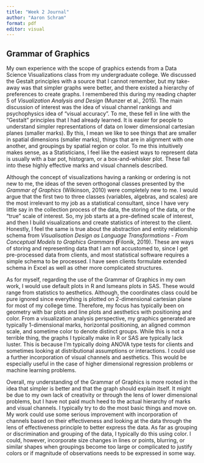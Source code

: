 ```yaml
---
title: "Week 2 Journal"
author: "Aaron Schram"
format: pdf
editor: visual
---
```


## Grammar of Graphics

My own experience with the scope of graphics extends from a Data Science Visualizations class from my undergraduate college. We discussed the Gestalt principles with a source that I cannot remember, but my take-away was that simpler graphs were better, and there existed a hierarchy of preferences to create graphs. I remembered this during my reading chapter 5 of *Visualization Analysis and Design* (Munzer et al., 2015). The main discussion of interest was the idea of visual channel rankings and psychophysics idea of "visual accuracy". To me, these fell in line with the "Gestalt" principles that I had already learned. It is easier for people to understand simpler representations of data on lower dimensional cartesian planes (smaller marks). By this, I mean we like to see things that are smaller in spatial dimensions (smaller marks), things that are in alignment with one another, and groupings by spatial region or color. To me this intuitively makes sense, as a Statisticians, I feel like the easiest ways to represent data is usually with a bar pot, histogram, or a box-and-whisker plot. These fall into these highly effective marks and visual channels described.

Although the concept of visualizations having a ranking or ordering is not new to me, the ideas of the seven orthogonal classes presented by the *Grammar of Graphics* (Wilkinson, 2010) were completely new to me. I would argue that the first two to three classes (variables, algebras, and scales) are the most irrelevant to my job as a statistical consultant, since I have very little say in the collection process of the data, the storing of the data, or the "true" scale of interest. So, my job starts at a pre-defined scale of interest, and then I build visualizations and create statistics of interest to the client. Honestly, I feel the same is true about the abstraction and entity relationship schema from *Visualisation Design as Language Transformations - From Conceptual Models to Graphics Grammars* **(**Filonik, 2019). These are ways of storing and representing data that I am not accustomed to, since I get pre-processed data from clients, and most statistical software requires a simple schema to be processed. I have seen clients formulate extended schema in Excel as well as other more complicated structures.

As for myself, regarding the use of the Grammar of Graphics in my own work, I would use default plots in R and lsmeans plots in SAS. These would range from statistics to aesthetics. Although, the coordinates class could be pure ignored since everything is plotted on 2-dimensional cartesian plane for most of my college time. Therefore, my focus has typically been on geometry with bar plots and line plots and aesthetics with positioning and color. From a visualization analysis perspective, my graphics generated are typically 1-dimensional marks, horizontal positioning, an aligned common scale, and sometime color to denote distinct groups. While this is not a terrible thing, the graphs I typically make in R or SAS are typically lack luster. This is because I'm typically doing ANOVA type tests for clients and sometimes looking at distributional assumptions or interactions. I could use a further incorporation of visual channels and aesthetics. This would be especially useful in the case of higher dimensional regression problems or machine learning problems.

Overall, my understanding of the Grammar of Graphics is more rooted in the idea that simpler is better and that the graph should explain itself. It might be due to my own lack of creativity or through the lens of lower dimensional problems, but I have not paid much heed to the actual hierarchy of marks and visual channels. I typically try to do the most basic things and move on. My work could use some serious improvement with incorporation of channels based on their effectiveness and looking at the data through the lens of effectiveness principle to better express the data. As far as grouping or discrimination and grouping of the data, I typically do this using color. I could, however, incorporate size changes in lines or points, blurring, or similar shapes when groupings become too large or complicated to justify colors or if magnitude of observations needs to be expressed in some way.

## 
